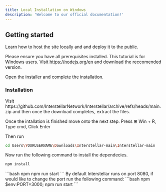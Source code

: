 ```yaml
---
title: Local Installation on Windows
description: 'Welcome to our official documentation!'
---
```


## Getting started

Learn how to host the site locally and and deploy it to the public.

Please ensure you have all prerequisites installed. This tutorial is for Windows users.
      <Accordion icon="rectangle-terminal" title="Installing Node">
Visit https://nodejs.org/en and download the reccomended version. 

Open the installer and complete the installation.
</Accordion>
### Installation

<AccordionGroup>
  <Accordion icon="github" title="Clone our repository locally">
Visit https://github.com/InterstellarNetwork/Interstellar/archive/refs/heads/main.zip and then once the download completes, extract the files. 

Once the intallation is finished move onto the next step.
  </Accordion>
  <Accordion icon="rectangle-terminal" title="Install Depenedices">
Press ⊞ Win + R, Type cmd, Click Enter

Then run 
```bash cd 
cd Users\YOURUSERNAME\Downloads\Interstellar-main\Interstellar-main
```
Now run the following command to install the dependecies. 
```bash npm
npm install
```

  </Accordion>
    <Accordion icon="rocket" title="Start the site">
```bash npm
npm run start
``` 
By default Interstellar runs on port 8080, if would like to change the port run the following command: 
```bash npm 
$env:PORT=3000; npm run start
```
  </Accordion>
</AccordionGroup>